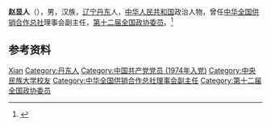 '''赵显人'''（{{bd|1951年|9月|}}），男，汉族，[[辽宁|辽宁]][[丹东|丹东]]人，[[中华人民共和国|中华人民共和国]]政治人物，曾任[[中华全国供销合作总社|中华全国供销合作总社]]理事会副主任，[[第十二届全国政协委员|第十二届全国政协委员]]。<ref>{{Cite web|title=邹天敬当选全国供销合作总社理事会副主任 赵显人不再担任(图|简历)|url=http://district.ce.cn/newarea/sddy/201307/30/t20130730_1167020_1.shtml|accessdate=2020-10-04|work=中国经济网}}</ref>

== 参考资料 ==
{{reflist}}

{{中国人物小作品}}

{{Authority control}}
{{DEFAULTSORT:Zhao赵}}
[[Category:赵姓|Xian]]
[[Category:丹东人|Category:丹东人]]
[[Category:中国共产党党员_(1974年入党)|Category:中国共产党党员 (1974年入党)]]
[[Category:中央民族大学校友|Category:中央民族大学校友]]
[[Category:中华全国供销合作总社理事会副主任|Category:中华全国供销合作总社理事会副主任]]
[[Category:第十二届全国政协委员|Category:第十二届全国政协委员]]